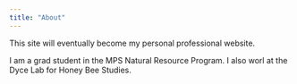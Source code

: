 ```yaml
---
title: "About"
---
```


This site will eventually become my personal professional website.

I am a grad student in the MPS Natural Resource Program.
I also worl at the Dyce Lab for Honey Bee Studies.

